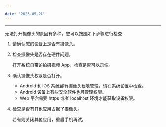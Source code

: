 ```yaml
---

date: "2023-05-24"
---
```


<Title>为什么我无法打开摄像头？</Title>



- - -

无法打开摄像头的原因有多种，您可以按照如下步骤进行检查：

1. 请确认您的设备上是否有摄像头。

2. 检查摄像头是否存在硬件问题。

    打开系统自带的拍摄视频 App，检查是否可以录像。

3. 确认摄像头权限是否打开。

    - Android 和 iOS 系统都有摄像头权限管理，请在系统设置中检查。
    - Android 设备上有些安全软件也可管理权限。
    - Web 平台需要 https 或者 localhost 环境才能获取设备权限。

4. 检查是否有其他应用占据了摄像头。

    若有则关闭其他应用，重启手机再试。

